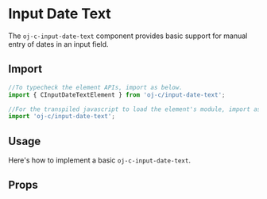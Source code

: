 
<Meta title="InputDateText" component="oj-c-input-date-text" />

# Input Date Text

The `oj-c-input-date-text` component provides basic support for manual entry of dates in an input field.

## Import

```js
//To typecheck the element APIs, import as below.
import { CInputDateTextElement } from 'oj-c/input-date-text';

//For the transpiled javascript to load the element's module, import as below
import 'oj-c/input-date-text';
```

## Usage

Here's how to implement a basic `oj-c-input-date-text`.

<Canvas>
  <Story id="form-inputdatetext--basic" name="Basic" height={150} />
</Canvas>

## Props

<ArgsTable of="oj-c-input-date-text" />
